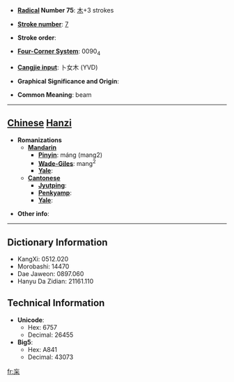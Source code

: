 * '''[[Wiktionary:Chinese radical index| Radical]] Number 75''': [[Wiktionary:Chinese radical index 木|木]]+3 strokes

* '''[[Wiktionary:Chinese total strokes index|Stroke number]]''': [[Wiktionary:Chinese total strokes index 7|7]]

* '''Stroke order''': 

* '''[[Wiktionary:Chinese four corner index|Four-Corner System]]''': 0090<sub>4</sub>

* '''[[Wiktionary:Chinese Cangjie index|Cangjie input]]''': 卜女木 (YVD)

* '''Graphical Significance and Origin''': 

* '''Common Meaning''': beam

----

== [[Chinese]] [[Hanzi]] ==

* '''Romanizations'''
** '''[[Mandarin]]'''
*** '''[[Pinyin]]''': máng (mang2)
*** '''[[Wade-Giles]]''': mang<sup>2</sup>
*** '''[[Yale]]''': 
** '''[[Cantonese]]'''
*** '''[[Jyutping]]''':
*** '''[[Penkyamp]]''': 
*** '''[[Yale]]''': 

* '''Other info''': 

----

== Dictionary Information ==

* KangXi: 0512.020
* Morobashi: 14470
* Dae Jaweon: 0897.060
* Hanyu Da Zidian: 21161.110

== Technical Information ==

* '''Unicode''':
** Hex: 6757
** Decimal: 26455
* '''Big5''':
** Hex: A841
** Decimal: 43073

[[fr:杗]]